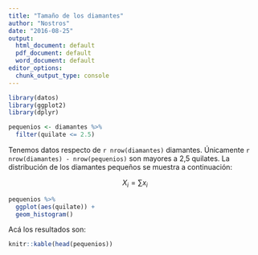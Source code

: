 ```yaml
---
title: "Tamaño de los diamantes"
author: "Nostros"
date: "2016-08-25"
output:
  html_document: default
  pdf_document: default
  word_document: default
editor_options: 
  chunk_output_type: console
---
```


```r
library(datos)
library(ggplot2)
library(dplyr)

pequenios <- diamantes %>%
  filter(quilate <= 2.5)
```

Tenemos datos respecto de `r nrow(diamantes)` diamantes. Únicamente `r nrow(diamantes) - nrow(pequenios)` son mayores a 2,5 quilates. La distribución de los diamantes pequeños se muestra a continuación:

$$X_i = \sum x_i$$

```r
pequenios %>%
  ggplot(aes(quilate)) +
  geom_histogram()
```

Acá los resultados son:


```r
knitr::kable(head(pequenios))
```

